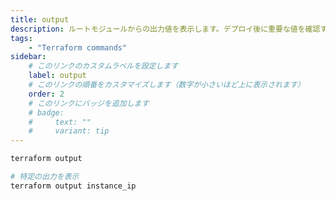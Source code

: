 ```yaml
---
title: output
description: ルートモジュールからの出力値を表示します。デプロイ後に重要な値を確認する際に使用します。
tags:
    - "Terraform commands"
sidebar:
    # このリンクのカスタムラベルを設定します
    label: output
    # このリンクの順番をカスタマイズします（数字が小さいほど上に表示されます）
    order: 2
    # このリンクにバッジを追加します
    # badge:
    #     text: ""
    #     variant: tip
---
```


```bash frame="none"
terraform output
```

```bash frame="none"
# 特定の出力を表示
terraform output instance_ip
```
